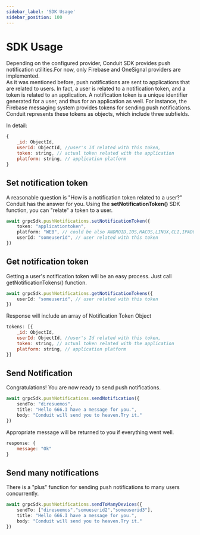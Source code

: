```yaml
---
sidebar_label: 'SDK Usage'
sidebar_position: 100
---
```


# SDK Usage

Depending on the configured provider, Conduit SDK provides push notification utilities.For now, only Firebase and OneSignal providers are implemented. <br />
As it was mentioned before, push notifications are sent to applications that are related to users.
In fact, a user is related to a notification token, and a token is related to an application.
A notification token is a unique identifier generated for a user, and thus for an application as well.
For instance, the Firebase messaging system provides tokens for sending push notifications. <br />
Conduit represents these tokens as objects, which include three subfields.

In detail:

```jsx title="Notification Token Object"
{
    _id: ObjectId,
    userId: ObjectId, //user's Id related with this token,
    token: string, // actual token related with the application
    platform: string, // application platform
}
```


## Set notification token

A reasonable question is "How is a notification token related to a user?" Conduit has the answer for you.
Using the **setNotificationToken()** SDK function, you can "relate" a token to a user.


```ts title="Request"
await grpcSdk.pushNotifications.setNotificationToken({
    token: "applicationtoken",
    platform: "WEB", // could be also ANDROID,IOS,MACOS,LINUX,CLI,IPADOS
    userId: "someuserid", // user related with this token
})
```

## Get notification token

Getting a user's notification token will be an easy process. Just call getNotificationTokens() function.
```ts title="Request"
await grpcSdk.pushNotifications.getNotificationTokens({
    userId: "someuserid", // user related with this token
})
```
Response will include an array of Notification Token Object

```jsx title="Response"
tokens: [{
    _id: ObjectId,
    userId: ObjectId, //user's Id related with this token,
    token: string, // actual token related with the application
    platform: string, // application platform
}]
```

## Send Notification

Congratulations! You are now ready to send push notifications.

```ts title="Request"
await grpcSdk.pushNotifications.sendNotification({
    sendTo: "diresuemos",
    title: "Hello 666.I have a message for you.",
    body: "Conduit will send you to heaven.Try it."
})
```
Appropriate message will be returned to you if everything went well.
```jsx title="Response"
response: {
    message: "Ok"
}
```

## Send many notifications

There is a "plus" function for sending push notifications to many users concurrently.
```ts title="Request"
await grpcSdk.pushNotifications.sendToManyDevices({
    sendTo: ["diresuemos","somueserid2","someuserid3"],
    title: "Hello 666.I have a message for you.",
    body: "Conduit will send you to heaven.Try it."
})

```